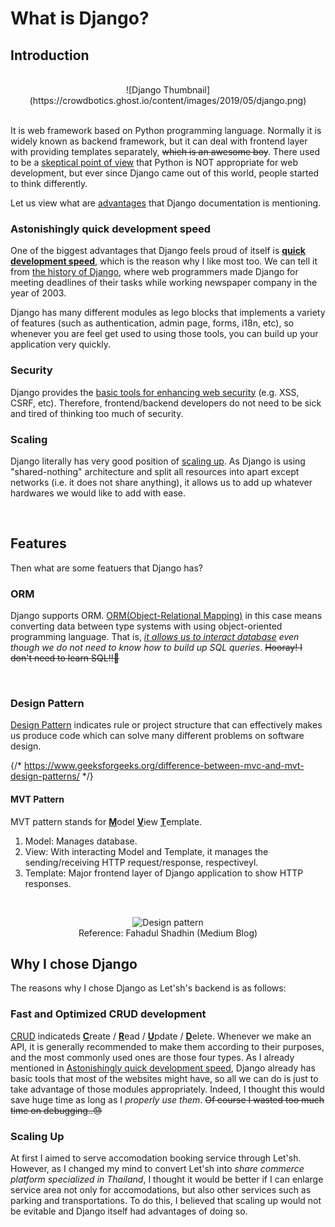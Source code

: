 # What is Django?

## Introduction

<br />

<center>
  ![Django
  Thumbnail](https://crowdbotics.ghost.io/content/images/2019/05/django.png)
</center>

<br />

It is web framework based on Python programming language.
Normally it is widely known as backend framework, but it can deal with frontend layer with providing templates separately, ~~which is an awesome boy~~.
There used to be a [skeptical point of view](https://www.projectpro.io/article/python-for-data-science-vs-python-for-web-development/177) that Python is NOT appropriate for web development,
but ever since Django came out of this world, people started to think differently.

Let us view what are [advantages](https://www.djangoproject.com/start/overview/) that Django documentation is mentioning.

### Astonishingly quick development speed

One of the biggest advantages that Django feels proud of itself is <ins>**quick development speed**</ins>, which is the reason why I like most too.
We can tell it from [the history of Django](https://en.wikipedia.org/wiki/Django_web_framework#History), where web programmers made Django for meeting deadlines of their tasks while working newspaper company in the year of 2003.

Django has many different modules as lego blocks that implements a variety of features (such as authentication, admin page, forms, i18n, etc),
so whenever you are feel get used to using those tools, you can build up your application very quickly.

### Security

Django provides the [basic tools for enhancing web security](https://docs.djangoproject.com/en/4.1/topics/security/) (e.g. XSS, CSRF, etc).
Therefore, frontend/backend developers do not need to be sick and tired of thinking too much of security.

### Scaling

Django literally has very good position of [scaling up](https://docs.djangoproject.com/en/4.1/faq/general/#does-django-scale).
As Django is using "shared-nothing" architecture and split all resources into apart except networks (i.e. it does not share anything), it allows us to add up whatever hardwares we would like to add with ease.

<br />

## Features

Then what are some featuers that Django has?

### ORM

Django supports ORM. [ORM(Object-Relational Mapping)](https://en.wikipedia.org/wiki/Object%E2%80%93relational_mapping) in this case means converting data between type systems with using object-oriented programming language.
That is, _[it allows us to interact database](https://opensource.com/article/17/11/django-orm) even though we do not need to know how to build up SQL queries_.
~~Hooray! I don't need to learn SQL!!🤭~~

<br />

### Design Pattern

[Design Pattern](https://en.wikipedia.org/wiki/Software_design_pattern) indicates rule or project structure that can effectively makes us produce code which can solve many different problems on software design.

{/* https://www.geeksforgeeks.org/difference-between-mvc-and-mvt-design-patterns/ */}

#### MVT Pattern

MVT pattern stands for <ins>**M**</ins>odel <ins>**V**</ins>iew <ins>**T**</ins>emplate.

1. Model: Manages database.
2. View: With interacting Model and Template, it manages the sending/receiving HTTP request/response, respectiveyl.
3. Template: Major frontend layer of Django application to show HTTP responses.

<br />

<center>
  <figure>
    <img
      src="https://miro.medium.com/max/720/1*XohhamnRotq53fQaY5HQfA.webp"
      alt="Design pattern"
    />
    <figcaption>Reference: Fahadul Shadhin (Medium Blog)</figcaption>
  </figure>
</center>

## Why I chose Django

The reasons why I chose Django as Let'sh's backend is as follows:

### Fast and Optimized CRUD development

[CRUD](https://www.codecademy.com/article/what-is-crud) indicateds <ins>**C**</ins>reate / <ins>**R**</ins>ead / <ins>**U**</ins>pdate / <ins>**D**</ins>elete.
Whenever we make an API, it is generally recommended to make them according to their purposes, and the most commonly used ones are those four types.
As I already mentioned in [Astonishingly quick development speed](#astonishingly-quick-development-speed), Django already has basic tools that most of the websites might have,
so all we can do is just to take advantage of those modules appropriately. Indeed, I thought this would save huge time as long as I _properly use them_.
~~Of course I wasted too much time on debugging..😓~~

### Scaling Up

At first I aimed to serve accomodation booking service through Let'sh.
However, as I changed my mind to convert Let'sh into _share commerce platform specialized in Thailand_, I thought it would be better if I can enlarge service area not only for accomodations,
but also other services such as parking and transportations.
To do this, I believed that scaling up would not be evitable and Django itself had advantages of doing so.
